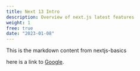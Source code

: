```yaml
---
title: Next 13 Intro
description: Overview of next.js latest features
weight: 1
free: true
date: "2023-01-08"
---
```


This is the markdown content from nextjs-basics

here is a link to [Google](https://www.google.com).

